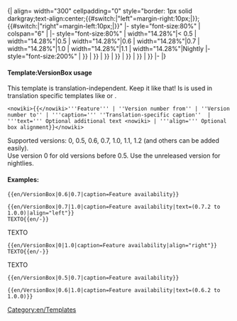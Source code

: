 <includeonly>{| align={{{align|"center"}}} width="300" cellpadding="0" style="border: 1px solid darkgray;text-align:center;{{#switch:{{{align|}}}|"left"=margin-right:10px;|}};{{#switch:{{{align|}}}|"right"=margin-left:10px;|}}"
|- style="font-size:80%"
| colspan="6" | '''{{{caption}}}''' <span style="color:green">{{{text|}}}</span>
|- style="font-size:80%"
| width="14.28%"|< 0.5
| width="14.28%"|0.5
| width="14.28%"|0.6
| width="14.28%"|0.7
| width="14.28%"|1.0
| width="14.28%"|1.1
| width="14.28%"|Nightly
|- style="font-size:200%"
| {{en/Checkbox|{{#ifexpr:{{{1}}} < 0.5|yes|no}}}}
| {{en/Checkbox|{{#ifexpr:({{{1}}} <= 0.5) and (0.5 <= {{{2}}})|yes|no}}}}
| {{en/Checkbox|{{#ifexpr:({{{1}}} <= 0.6) and (0.6 <= {{{2}}})|yes|no}}}}
| {{en/Checkbox|{{#ifexpr:({{{1}}} <= 0.7) and (0.7 <= {{{2}}})|yes|no}}}}
| {{en/Checkbox|{{#ifexpr:({{{1}}} <= 1.0) and (0.0 <= {{{2}}})|yes|no}}}}
| {{en/Checkbox|{{#ifexpr:({{{1}}} <= 1.1) and (1.1 <= {{{2}}})|yes|no}}}}
| {{en/Checkbox|{{#ifexpr:({{{1}}} <= 1.2) and (1.2 <= {{{2}}})|yes|no}}}}
|-
|}</includeonly><noinclude>

====Template:VersionBox usage====
This template is translation-independent. Keep it like that! Is is used in translation specific templates like {{en/S|en/Feature}} or {{en/S|fr/Disponibilité période}}.

<pre>
<nowiki>{{</nowiki>'''Feature''' | ''Version number from'' | ''Version number to'' | '''caption=''' ''Translation-specific caption''  | '''text=''' Optional additional text <nowiki> | '''align=''' Optional box alignment}}</nowiki>
</pre>
Supported versions: 0, 0.5, 0.6, 0.7, 1.0, 1.1, 1.2 (and others can be added easily).<br/>
Use version 0 for old versions before 0.5. Use the unreleased version for nightlies.

====Examples:====
<pre>{{en/VersionBox|0.6|0.7|caption=Feature availability}}</pre>
{{en/VersionBox|0.6|0.7|caption=Feature availability}}

<pre>{{en/VersionBox|0.7|1.0|caption=Feature availability|text=(0.7.2 to 1.0.0)|align="left"}}
TEXTO{{en/-}}</pre>
{{en/VersionBox|0.7|1.0|caption=Feature availability|text=(0.7.2 to 1.0.0)|align="left"}}
TEXTO{{en/-}}

<pre>{{en/VersionBox|0|1.0|caption=Feature availability|align="right"}}
TEXTO{{en/-}}</pre>
{{en/VersionBox|0|1.0|caption=Feature availability|align="right"}}
TEXTO{{en/-}}

<pre>{{en/VersionBox|0.5|0.7|caption=Feature availability}}</pre>
{{en/VersionBox|0.5|0.7|caption=Feature availability}}</pre>

<pre>{{en/VersionBox|0.6|1.0|caption=Feature availability|text=(0.6.2 to 1.0.0)}}</pre>
{{en/VersionBox|0.6|1.0|caption=Feature availability|text=(0.6.2 to 1.0.0)}}</pre>


[[Category:en/Templates]]
</noinclude>